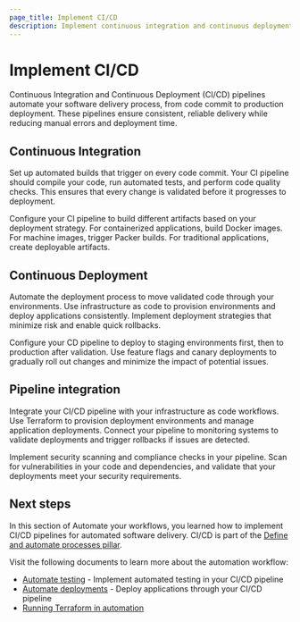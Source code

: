 ```yaml
---
page_title: Implement CI/CD
description: Implement continuous integration and continuous deployment pipelines to automate the build, test, and deployment processes.
---
```


# Implement CI/CD

Continuous Integration and Continuous Deployment (CI/CD) pipelines automate your software delivery process, from code commit to production deployment. These pipelines ensure consistent, reliable delivery while reducing manual errors and deployment time.

## Continuous Integration

Set up automated builds that trigger on every code commit. Your CI pipeline should compile your code, run automated tests, and perform code quality checks. This ensures that every change is validated before it progresses to deployment.

Configure your CI pipeline to build different artifacts based on your deployment strategy. For containerized applications, build Docker images. For machine images, trigger Packer builds. For traditional applications, create deployable artifacts.

## Continuous Deployment

Automate the deployment process to move validated code through your environments. Use infrastructure as code to provision environments and deploy applications consistently. Implement deployment strategies that minimize risk and enable quick rollbacks.

Configure your CD pipeline to deploy to staging environments first, then to production after validation. Use feature flags and canary deployments to gradually roll out changes and minimize the impact of potential issues.

## Pipeline integration

Integrate your CI/CD pipeline with your infrastructure as code workflows. Use Terraform to provision deployment environments and manage application deployments. Connect your pipeline to monitoring systems to validate deployments and trigger rollbacks if issues are detected.

Implement security scanning and compliance checks in your pipeline. Scan for vulnerabilities in your code and dependencies, and validate that your deployments meet your security requirements.

## Next steps

In this section of Automate your workflows, you learned how to implement CI/CD pipelines for automated software delivery. CI/CD is part of the [Define and automate processes pillar](/well-architected-framework/define-and-automate-processes).

Visit the following documents to learn more about the automation workflow:

- [Automate testing](/well-architected-framework/define-and-automate-processes/automate/testing) - Implement automated testing in your CI/CD pipeline
- [Automate deployments](/well-architected-framework/define-and-automate-processes/automate/deployments) - Deploy applications through your CI/CD pipeline 
- [Running Terraform in automation](/terraform/tutorials/automation/automate-terraform)